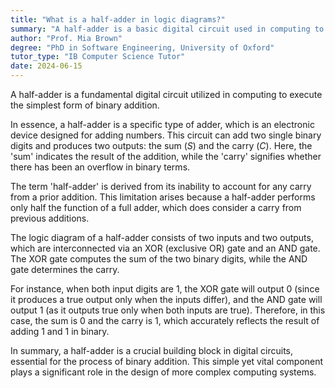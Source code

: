 ```yaml
---
title: "What is a half-adder in logic diagrams?"
summary: "A half-adder is a basic digital circuit used in computing to perform the simplest form of binary addition."
author: "Prof. Mia Brown"
degree: "PhD in Software Engineering, University of Oxford"
tutor_type: "IB Computer Science Tutor"
date: 2024-06-15
---
```


A half-adder is a fundamental digital circuit utilized in computing to execute the simplest form of binary addition.

In essence, a half-adder is a specific type of adder, which is an electronic device designed for adding numbers. This circuit can add two single binary digits and produces two outputs: the sum ($S$) and the carry ($C$). Here, the 'sum' indicates the result of the addition, while the 'carry' signifies whether there has been an overflow in binary terms.

The term 'half-adder' is derived from its inability to account for any carry from a prior addition. This limitation arises because a half-adder performs only half the function of a full adder, which does consider a carry from previous additions.

The logic diagram of a half-adder consists of two inputs and two outputs, which are interconnected via an XOR (exclusive OR) gate and an AND gate. The XOR gate computes the sum of the two binary digits, while the AND gate determines the carry.

For instance, when both input digits are $1$, the XOR gate will output $0$ (since it produces a true output only when the inputs differ), and the AND gate will output $1$ (as it outputs true only when both inputs are true). Therefore, in this case, the sum is $0$ and the carry is $1$, which accurately reflects the result of adding $1$ and $1$ in binary.

In summary, a half-adder is a crucial building block in digital circuits, essential for the process of binary addition. This simple yet vital component plays a significant role in the design of more complex computing systems.
    